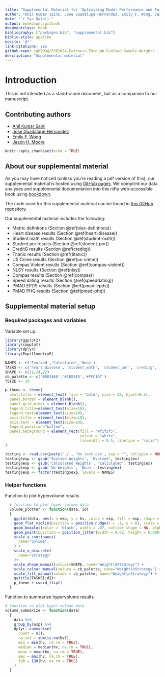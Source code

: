 ```yaml
---
title: "Supplemental Material for 'Optimizing Model Performance and Fairness Through Evolved Sample Weights'"
author: "Anil Kumar Saini, Jose Guadalupe Hernandez, Emily F. Wong, Jason H. Moore"
date: "`r Sys.Date()`"
output: bookdown::gitbook
documentclass: book
bibliography: ["packages.bib", "supplemental.bib"]
biblio-style: apalike
nocite: '@*'
link-citations: yes
github-repo: jgh9094/PSB2024-Fairness-Through-Evolved-Sample-Weights
description: "Supplemental material"
---
```


# Introduction

This is not intended as a stand-alone document, but as a companion to our manuscript.

## Contributing authors

- [Anil Kumar Saini](https://theaksaini.github.io/)
- [Jose Guadalupe Hernandez](https://jgh9094.github.io/)
- [Emily F. Wong](https://www.cedars-sinai.edu/research-education/research/labs/bright/members.html)
- [Jason H. Moore](https://jasonhmoore.org/)

```r
knitr::opts_chunk$set(echo = TRUE)
```



## About our supplemental material

As you may have noticed (unless you're reading a pdf version of this), our supplemental material is hosted using [GitHub pages](https://pages.github.com/).
We compiled our data analyses and supplemental documentation into this nifty web-accessible book using [bookdown](https://bookdown.org).

The code used for this supplemental material can be found in [this GitHub repository](https://github.com/jgh9094/GPTP-2024-Lexicase-Analysis).

Our supplemental material includes the following:

- Metric defintions (Section \@ref(bias-defintions))
- Heart disease results (Section \@ref(heart-disease))
- Student math results (Section \@ref(student-math))
- Student por results (Section \@ref(student-por))
- CreditG results (Section \@ref(creditg))
- Titanic results (Section \@ref(titanic))
- US Crime results (Section \@ref(us-crime))
- Compas Violent results (Section \@ref(compas-violent))
- NLSY results (Section \@ref(nlsy))
- Compas results (Section \@ref(compas))
- Speed dating results (Section \@ref(speeddating))
- PMAD EPDS results (Section \@ref(pmad-epds))
- PMAD PHQ results (Section \@ref(pmad-phq))

## Supplemental material setup

### Required packages and variables
Variable set up.

```r
library(ggplot2)
library(cowplot)
library(dplyr)
library(PupillometryR)

NAMES <- c('Evolved','Calculated','None')
TASKS <- c('heart_disease', 'student_math', 'student_por', 'creditg', 'titanic', 'us_crime', 'compas_violent', 'nlsy', 'compas', 'speeddating','pmad_epds', 'pmad_epds_rus', 'pmad_phq', 'pmad_phq_rus')
SHAPE <- c(21,24,22)
cb_palette <- c('#D81B60','#1E88E5','#FFC107')
TSIZE <- 19

p_theme <- theme(
  plot.title = element_text( face = "bold", size = 22, hjust=0.5),
  panel.border = element_blank(),
  panel.grid.minor = element_blank(),
  legend.title=element_text(size=18),
  legend.text=element_text(size=18),
  axis.title = element_text(size=18),
  axis.text = element_text(size=14),
  legend.position="bottom",
  panel.background = element_rect(fill = "#f1f2f5",
                                  colour = "white",
                                  linewidth = 0.5, linetype = "solid")
)

testing <- read.csv(paste('./', 'hv_test.csv', sep = "", collapse = NULL), header = TRUE, stringsAsFactors = FALSE)
testing$exp <- gsub('Evolved Weights', 'Evolved', testing$ex)
testing$exp <- gsub('Calculated Weights', 'Calculated', testing$ex)
testing$exp <- gsub('No Weights', 'None', testing$ex)
testing$exp <- factor(testing$exp, levels = NAMES)
```

### Helper functions

Function to plot hypervolume results
```r
  # function to plot hyper-volume data
  volume_plotter <- function(data, id)
  {
    ggplot(data, aes(x = exp, y = hv, color = exp, fill = exp, shape = exp)) +
    geom_flat_violin(position = position_nudge(x = .1, y = 0), scale = 'width', alpha = 0.2, width = 1.5) +
    geom_boxplot(color = 'black', width = .07, outlier.shape = NA, alpha = 0.0, size = 1.0, position = position_nudge(x = .18, y = 0)) +
    geom_point(position = position_jitter(width = 0.02, height = 0.0001), size = 1.5, alpha = 1.0) +
    scale_y_continuous(
      name="Volume",
    ) +
    scale_x_discrete(
      name="Strategy"
    )+
    scale_shape_manual(values=SHAPE, name="Weight\nStrategy") +
    scale_colour_manual(values = cb_palette, name="Weight\nStrategy") +
    scale_fill_manual(values = cb_palette, name="Weight\nStrategy") +
    ggtitle(TASKS[id])+
    p_theme + coord_flip()
  }
```

Function to summarize hypervolume results
```r
# function to plot hyper-volume data
volume_summarize <- function(data)
  {
    data %>%
    group_by(exp) %>%
    dplyr::summarise(
      count = n(),
      na_cnt = sum(is.na(hv)),
      min = min(hv, na.rm = TRUE),
      median = median(hv, na.rm = TRUE),
      mean = mean(hv, na.rm = TRUE),
      max = max(hv, na.rm = TRUE),
      IQR = IQR(hv, na.rm = TRUE)
    )
  }
```